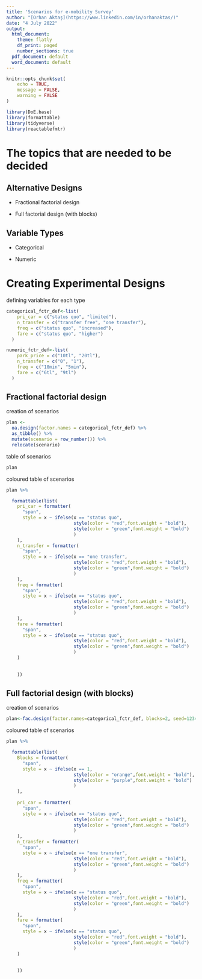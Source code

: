 ```yaml
---
title: 'Scenarios for e-mobility Survey'
author: "[Orhan Aktaş](https://www.linkedin.com/in/orhanaktas/)"
date: "4 July 2022"
output:
  html_document:
    theme: flatly
    df_print: paged
    number_sections: true
  pdf_document: default
  word_document: default
---
```


```r
knitr::opts_chunk$set(
	echo = TRUE,
	message = FALSE,
	warning = FALSE
)
```

```r
library(DoE.base)
library(formattable)
library(tidyverse)
library(reactablefmtr)
```

# The topics that are needed to be decided

## Alternative Designs

-   Fractional factorial design

-   Full factorial design (with blocks)

## Variable Types

-   Categorical

-   Numeric

# Creating Experimental Designs

defining variables for each type

```r
categorical_fctr_def<-list(
    pri_car = c("status quo", "limited"),
    n_transfer = c("transfer free", "one transfer"),
    freq = c("status quo", "increased"),
    fare = c("status quo", "higher")
  )

numeric_fctr_def<-list(
    park_price = c("10tl", "20tl"),
    n_transfer = c("0", "1"),
    freq = c("10min", "5min"),
    fare = c("6tl", "9tl")
  )
```

## Fractional factorial design

creation of scenarios

```r
plan <-
  oa.design(factor.names = categorical_fctr_def) %>%
  as_tibble() %>%
  mutate(scenario = row_number()) %>%
  relocate(scenario)
```

table of scenarios

```r
plan
```

coloured table of scenarios

```r

plan %>%

  formattable(list(
    pri_car = formatter(
      "span",
      style = x ~ ifelse(x == "status quo",
                         style(color = "red",font.weight = "bold"),
                         style(color = "green",font.weight = "bold")
                         )
    ),
    n_transfer = formatter(
      "span",
      style = x ~ ifelse(x == "one transfer",
                         style(color = "red",font.weight = "bold"),
                         style(color = "green",font.weight = "bold")
                         )
    ),
    freq = formatter(
      "span",
      style = x ~ ifelse(x == "status quo",
                         style(color = "red",font.weight = "bold"),
                         style(color = "green",font.weight = "bold")
                         )
    ),
    fare = formatter(
      "span",
      style = x ~ ifelse(x == "status quo",
                         style(color = "red",font.weight = "bold"),
                         style(color = "green",font.weight = "bold")
                         )
    )
    
    
    ))
```

## Full factorial design (with blocks)

creation of scenarios

```r
plan<-fac.design(factor.names=categorical_fctr_def, blocks=2, seed=12345) %>% as_tibble
```

coloured table of scenarios

```r

plan %>%

  formattable(list(
    Blocks = formatter(
      "span",
      style = x ~ ifelse(x == 1,
                         style(color = "orange",font.weight = "bold"),
                         style(color = "purple",font.weight = "bold")
                         )
    ),
    
    pri_car = formatter(
      "span",
      style = x ~ ifelse(x == "status quo",
                         style(color = "red",font.weight = "bold"),
                         style(color = "green",font.weight = "bold")
                         )
    ),
    n_transfer = formatter(
      "span",
      style = x ~ ifelse(x == "one transfer",
                         style(color = "red",font.weight = "bold"),
                         style(color = "green",font.weight = "bold")
                         )
    ),
    freq = formatter(
      "span",
      style = x ~ ifelse(x == "status quo",
                         style(color = "red",font.weight = "bold"),
                         style(color = "green",font.weight = "bold")
                         )
    ),
    fare = formatter(
      "span",
      style = x ~ ifelse(x == "status quo",
                         style(color = "red",font.weight = "bold"),
                         style(color = "green",font.weight = "bold")
                         )
    )
    
    
    ))
```
